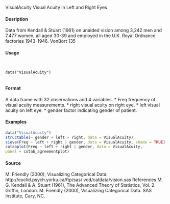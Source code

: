 VisualAcuity Visual Acuity in Left and Right Eyes

#### Desription

Data from Kendall & Stuart (1961) on unaided vision among 3,242 men and 7,477 women, all aged 30-39 and employed in the U.K. Royal Ordnance factories 1943-1946.
VonBort 135

#### Usage
<pre><code>

data("VisualAcuity")

</code></pre>
#### Format 

A data frame with 32 observations and 4 variables.
* Freq frequency of visual acuity measurements.
* right visual acuity on right eye.
* left visual acuity on left eye.
* gender factor indicating gender of patient.


#### Examples
```r

data("VisualAcuity")
structable(~ gender + left + right, data = VisualAcuity)
sieve(Freq ~ left + right | gender, data = VisualAcuity, shade = TRUE)
cotabplot(Freq ~ left + right | gender, data = VisualAcuity,
panel = cotab_agreementplot)
```

#### Source
M. Friendly (2000), Visualizing Categorical Data: http://euclid.psych.yorku.ca/ftp/sas/
vcd/catdata/vision.sas
References
M. G. Kendall & A. Stuart (1961), The Advanced Theory of Statistics, Vol. 2. Griffin, London.
M. Friendly (2000), Visualizing Categorical Data. SAS Institute, Cary, NC.
